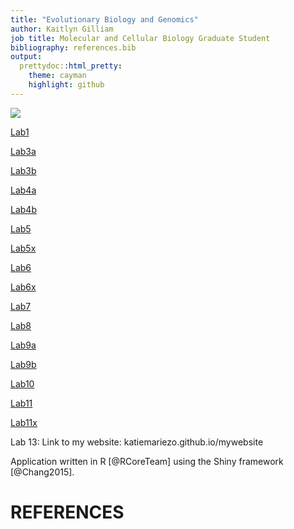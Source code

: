 ```yaml
---
title: "Evolutionary Biology and Genomics"
author: Kaitlyn Gilliam
job title: Molecular and Cellular Biology Graduate Student
bibliography: references.bib
output:
  prettydoc::html_pretty:
    theme: cayman
    highlight: github
---
```

![](images/genomics.jpg)

[Lab1](Lab1_katiegilliam.html)

[Lab3a](Lab3/Lab3a.html)

[Lab3b](Lab3/Lab3b.html)

[Lab4a](Lab4.html)

[Lab4b](Lab4b.html)

[Lab5](Lab5.html)

[Lab5x](Lab5x.html)

[Lab6](Lab6.html)

[Lab6x](Lab6x.html)

[Lab7](Lab7.html)

[Lab8](Lab8.html)

[Lab9a](Lab9a.html)

[Lab9b](Lab9b.html)

[Lab10](Lab10.html)

[Lab11](Lab11.html)

[Lab11x](Lab11x.html)

Lab 13: Link to my website: katiemariezo.github.io/mywebsite 

Application written in R [@RCoreTeam] using the Shiny framework [@Chang2015].

# REFERENCES